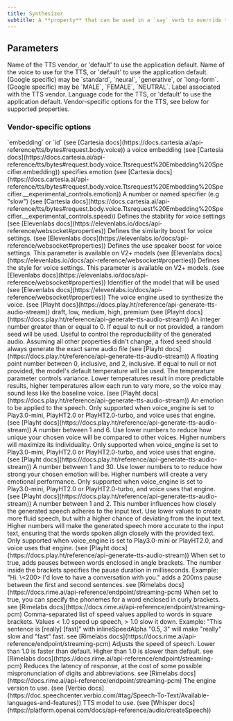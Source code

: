 ```yaml
---
title: Synthesizer
subtitle: A **property** that can be used in a `say` verb to override the application default TTS settings.
---
```


## Parameters

<ParamField path="vendor" type="string" required={true}>
  Name of the TTS vendor, or 'default' to use the application default.
</ParamField>

<ParamField path="voice" type="string" required={true}>
  Name of the voice to use for the TTS, or 'default' to use the application default.
</ParamField>

<ParamField path="engine" type="string" required={false}>
  (Google specific) may be `standard`, `neural`, `generative`, or `long-form`.
</ParamField>

<ParamField path="gender" type="string" required={false}>
  (Google specific) may be `MALE`, `FEMALE`, `NEUTRAL`.
</ParamField>

<ParamField path="label" type="string" required={false}>
  Label associated with the TTS vendor.
</ParamField>

<ParamField path="language" type="string" required={false}>
  Language code for the TTS, or 'default' to use the application default.
</ParamField>

<ParamField path="options" type="object" required={false}>
  Vendor-specific options for the TTS, see below for supported properties.
</ParamField>

### Vendor-specific options

<AccordionGroup>

  <Accordion title="cartesia">
    <ParamField path="voice_mode" type="string" required={false}>
      `embedding` or `id` (see [Cartesia docs](https://docs.cartesia.ai/api-reference/tts/bytes#request.body.voice))
    </ParamField>
    <ParamField path="embedding" type="string" required={false}>
      a voice embedding (see [Cartesia docs](https://docs.cartesia.ai/api-reference/tts/bytes#request.body.voice.Ttsrequest%20Embedding%20Specifier.embedding))
    </ParamField>
    <ParamField path="emotion" type="string" required={false}>
      specifies emotion (see [Cartesia docs](https://docs.cartesia.ai/api-reference/tts/bytes#request.body.voice.Ttsrequest%20Embedding%20Specifier.__experimental_controls.emotion))
    </ParamField>
    <ParamField path="speed" type="number" required={false}>
      A number or named specifier (e.g "slow") (see [Cartesia docs](https://docs.cartesia.ai/api-reference/tts/bytes#request.body.voice.Ttsrequest%20Embedding%20Specifier.__experimental_controls.speed))
    </ParamField>
  </Accordion>
  
  <Accordion title="elevenlabs">
    <ParamField path="stability" type="number" required={false}>
       Defines the stability for voice settings (see [Elevenlabs docs](https://elevenlabs.io/docs/api-reference/websocket#properties))  
    </ParamField>
    <ParamField path="similarity_boost" type="number" required={false}>
       Defines the similarity boost for voice settings. (see [Elevenlabs docs](https://elevenlabs.io/docs/api-reference/websocket#properties))  
    </ParamField>
    <ParamField path="use_speaker_boost" type="boolean" required={false}>
       Defines the use speaker boost for voice settings. This parameter is available on V2+ models (see [Elevenlabs docs](https://elevenlabs.io/docs/api-reference/websocket#properties))  
    </ParamField>
    <ParamField path="style" type="number" required={false}>
       Defines the style for voice settings. This parameter is available on V2+ models. (see [Elevenlabs docs](https://elevenlabs.io/docs/api-reference/websocket#properties))  
    </ParamField>
    <ParamField path="model_id" type="string" required={false}>
       Identifier of the model that will be used (see [Elevenlabs docs](https://elevenlabs.io/docs/api-reference/websocket#properties))  
    </ParamField>
  </Accordion>

  <Accordion title="playht">
    <ParamField path="voice_engine" type="string" required={false}>
      The voice engine used to synthesize the voice. (see [Playht docs](https://docs.play.ht/reference/api-generate-tts-audio-stream))
    </ParamField>
    <ParamField path="quality" type="string" required={false}>
      draft, low, medium, high, premium (see [Playht docs](https://docs.play.ht/reference/api-generate-tts-audio-stream))
    </ParamField>
    <ParamField path="seed" type="number" required={false}>
      An integer number greater than or equal to 0. If equal to null or not provided, a random seed will be used. Useful to control the reproducibility of the generated audio. 
      Assuming all other properties didn't change, a fixed seed should always generate the exact same audio file (see [Playht docs](https://docs.play.ht/reference/api-generate-tts-audio-stream))
    </ParamField>
    <ParamField path="temperature" type="number" required={false}>
      A floating point number between 0, inclusive, and 2, inclusive. If equal to null or not provided, the model's default temperature will be used. The temperature parameter controls variance. Lower temperatures result in more predictable results, higher temperatures allow each run to vary more, so the voice may sound less like the baseline voice. (see [Playht docs](https://docs.play.ht/reference/api-generate-tts-audio-stream))
    </ParamField>
    <ParamField path="emotion" type="string" required={false}>
      An emotion to be applied to the speech. Only supported when voice_engine is set to Play3.0-mini, PlayHT2.0 or PlayHT2.0-turbo, and voice uses that engine. (see [Playht docs](https://docs.play.ht/reference/api-generate-tts-audio-stream))
    </ParamField>
    <ParamField path="voice_guidance" type="number" required={false}>
      A number between 1 and 6. Use lower numbers to reduce how unique your chosen voice will be compared to other voices. Higher numbers will maximize its individuality. Only supported when voice_engine is set to Play3.0-mini, PlayHT2.0 or PlayHT2.0-turbo, and voice uses that engine. (see [Playht docs](https://docs.play.ht/reference/api-generate-tts-audio-stream))
    </ParamField>
    <ParamField path="style_guidance" type="number" required={false}>
      A number between 1 and 30. Use lower numbers to to reduce how strong your chosen emotion will be. Higher numbers will create a very emotional performance. Only supported when voice_engine is set to Play3.0-mini, PlayHT2.0 or PlayHT2.0-turbo, and voice uses that engine. (see [Playht docs](https://docs.play.ht/reference/api-generate-tts-audio-stream))
    </ParamField>
    <ParamField path="text_guidance" type="number" required={false}>
      A number between 1 and 2. This number influences how closely the generated speech adheres to the input text. Use lower values to create more fluid speech, but with a higher chance of deviating from the input text. Higher numbers will make the generated speech more accurate to the input text, ensuring that the words spoken align closely with the provided text. Only supported when voice_engine is set to Play3.0-mini or PlayHT2.0, and voice uses that engine. (see [Playht docs](https://docs.play.ht/reference/api-generate-tts-audio-stream))
    </ParamField>
  </Accordion>

  <Accordion title="rimelabs">
    <ParamField path="pauseBetweenBrackets" type="boolean" required={false}>
      When set to true, adds pauses between words enclosed in angle brackets. The number inside the brackets specifies the pause duration in milliseconds.
Example: "Hi. \<200> I'd love to have a conversation with you." adds a 200ms pause between the first and second sentences. see [Rimelabs docs](https://docs.rime.ai/api-reference/endpoint/streaming-pcm)
    </ParamField>
    <ParamField path="phonemizeBetweenBrackets" type="boolean" required={false}>
      When set to true, you can specify the phonemes for a word enclosed in curly brackets. see [Rimelabs docs](https://docs.rime.ai/api-reference/endpoint/streaming-pcm)
    </ParamField>
    <ParamField path="inlineSpeedAlpha" type="string" required={false}>
      Comma-separated list of speed values applied to words in square brackets. Values < 1.0 speed up speech, > 1.0 slow it down. Example: "This sentence is [really] [fast]" with inlineSpeedAlpha "0.5, 3" will make "really" slow and "fast" fast. see [Rimelabs docs](https://docs.rime.ai/api-reference/endpoint/streaming-pcm)
    </ParamField>
    <ParamField path="speedAlpha" type="number" required={false}>
      Adjusts the speed of speech. Lower than 1.0 is faster than default. Higher than 1.0 is slower than default. see [Rimelabs docs](https://docs.rime.ai/api-reference/endpoint/streaming-pcm)
    </ParamField>
    <ParamField path="reduceLatency" type="boolean" required={false}>
      Reduces the latency of response, at the cost of some possible mispronunciation of digits and abbreviations. see [Rimelabs docs](https://docs.rime.ai/api-reference/endpoint/streaming-pcm)
    </ParamField>
  </Accordion>

  <Accordion title="verbio">
    <ParamField path="engine_version" type="string" required={false}>
      The engine version to use. (see [Verbio docs](https://doc.speechcenter.verbio.com/#tag/Speech-To-Text/Available-languages-and-features))
    </ParamField>
  </Accordion>

  <Accordion title="whisper">
    <ParamField path="model_id" type="string" required={false}>
      TTS model to use. (see [Whisper docs](https://platform.openai.com/docs/api-reference/audio/createSpeech))
    </ParamField>
  </Accordion>

</AccordionGroup>



